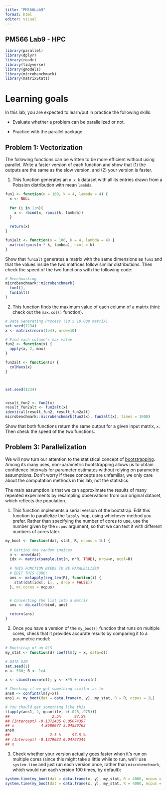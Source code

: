 ```yaml
---
title: "PM566Lab9"
format: html
editor: visual
---
```


## PM566 Lab9 - HPC

```r
library(parallel)
library(dplyr)
library(readr)
library(tidyverse)
library(gmodels)
library(microbenchmark)
library(matrixStats)

```

# **Learning goals**

In this lab, you are expected to learn/put in practice the following skills:

-   Evaluate whether a problem can be parallelized or not.

-   Practice with the parallel package.

## **Problem 1: Vectorization**

The following functions can be written to be more efficient without using parallel. Write a faster version of each function and show that (1) the outputs are the same as the slow version, and (2) your version is faster.

1.  This function generates an `n x k` dataset with all its entries drawn from a Poission distribution with mean `lambda`.

```r


fun1 <- function(n = 100, k = 4, lambda = 4) {
  x <- NULL
  
  for (i in 1:n){
    x <- rbind(x, rpois(k, lambda))    
  }
  
  return(x)
}

fun1alt <- function(n = 100, k = 4, lambda = 4) {
  matrix(rpois(n * k, lambda), ncol = k)
}

```

Show that `fun1alt` generates a matrix with the same dimensions as `fun1` and that the values inside the two matrices follow similar distributions. Then check the speed of the two functions with the following code:

```r
# Benchmarking
microbenchmark::microbenchmark(
  fun1(),
  fun1alt()
)
```

2.  This function finds the maximum value of each column of a matrix (hint: check out the `max.col()` function).

```r
# Data Generating Process (10 x 10,000 matrix)
set.seed(1234)
x <- matrix(rnorm(1e4), nrow=10)

# Find each column's max value
fun2 <- function(x) {
  apply(x, 2, max)
}

fun2alt <- function(x) {
  colMaxs(x)
}



set.seed(1234)


result_fun2 <- fun2(x)
result_fun2alt <- fun2alt(x)
identical(result_fun2, result_fun2alt)
microbenchmark::microbenchmark(fun2(x), fun2alt(x), times = 1000)

```

Show that both functions return the same output for a given input matrix, `x`. Then check the speed of the two functions.

## **Problem 3: Parallelization**

We will now turn our attention to the statistical concept of [bootstrapping](https://en.wikipedia.org/wiki/Bootstrapping_%28statistics%29). Among its many uses, non-parametric bootstrapping allows us to obtain confidence intervals for parameter estimates without relying on parametric assumptions. Don\'t worry if these concepts are unfamiliar, we only care about the computation methods in this lab, not the statistics.

The main assumption is that we can approximate the results of many repeated experiments by resampling observations from our original dataset, which reflects the population.

1.  This function implements a serial version of the bootstrap. Edit this function to parallelize the `lapply` loop, using whichever method you prefer. Rather than specifying the number of cores to use, use the number given by the `ncpus` argument, so that we can test it with different numbers of cores later.

```r
my_boot <- function(dat, stat, R, ncpus = 1L) {
  
  # Getting the random indices
  n <- nrow(dat)
  idx <- matrix(sample.int(n, n*R, TRUE), nrow=n, ncol=R)
  
  # THIS FUNCTION NEEDS TO BE PARALELLIZED
  # EDIT THIS CODE:
  ans <- mclapply(seq_len(R), function(i) {
    stat(dat[idx[, i], , drop = FALSE])
  }, mc.cores = ncpus)


  # Converting the list into a matrix
  ans <- do.call(rbind, ans)

  return(ans)
}
```

2.  Once you have a version of the `my_boot()` function that runs on multiple cores, check that it provides accurate results by comparing it to a parametric model:

```r

# Bootstrap of an OLS
my_stat <- function(d) coef(lm(y ~ x, data=d))

# DATA SIM
set.seed(1)
n <- 500; R <- 1e4

x <- cbind(rnorm(n)); y <- x*5 + rnorm(n)

# Checking if we get something similar as lm
ans0 <- confint(lm(y~x))
ans1 <- my_boot(dat = data.frame(x, y), my_stat, R = R, ncpus = 2L)

# You should get something like this
t(apply(ans1, 2, quantile, c(.025,.975)))
##                   2.5%      97.5%
## (Intercept) -0.1372435 0.05074397
## x            4.8680977 5.04539763
ans0
##                  2.5 %     97.5 %
## (Intercept) -0.1379033 0.04797344
## x  
```

3.  Check whether your version actually goes faster when it\'s run on multiple cores (since this might take a little while to run, we\'ll use `system.time` and just run each version once, rather than `microbenchmark`, which would run each version 100 times, by default):

```r
system.time(my_boot(dat = data.frame(x, y), my_stat, R = 4000, ncpus = 1L))
system.time(my_boot(dat = data.frame(x, y), my_stat, R = 4000, ncpus = 2L))
```
